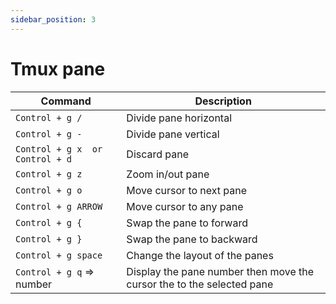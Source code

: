 ```yaml
---
sidebar_position: 3
---
```

# Tmux pane
| Command                          | Description                                                           |
|----------------------------------|-----------------------------------------------------------------------|
| `Control + g /`                  | Divide pane horizontal                                                |
| `Control + g -`                  | Divide pane vertical                                                  |
| `Control + g x  or  Control + d` | Discard pane                                                          |
| `Control + g z`                  | Zoom in/out pane                                                      |
| `Control + g o`                  | Move cursor to next pane                                              |
| `Control + g ARROW`              | Move cursor to any pane                                               |
| `Control + g {`                  | Swap the pane to forward                                              |
| `Control + g }`                  | Swap the pane to backward                                             |
| `Control + g space`              | Change the layout of the panes                                        |
| `Control + g q`  => number       | Display the pane number then move the cursor the to the selected pane |
